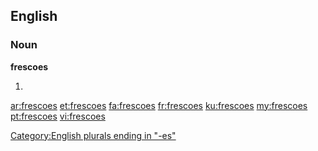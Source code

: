 ==English==

===Noun===
'''frescoes'''

# {{plural of|fresco}}

[[Category:English plurals ending in "-es"]]

[[ar:frescoes]]
[[et:frescoes]]
[[fa:frescoes]]
[[fr:frescoes]]
[[ku:frescoes]]
[[my:frescoes]]
[[pt:frescoes]]
[[vi:frescoes]]